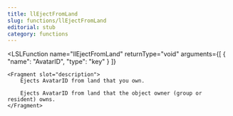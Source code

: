 ```yaml
---
title: llEjectFromLand
slug: functions/llEjectFromLand
editorial: stub
category: functions
---
```


<LSLFunction
	name="llEjectFromLand"
	returnType="void"
	arguments={[
	{
		"name": "AvatarID",
		"type": "key"
	}
]}
>
	<Fragment slot="description">
		Ejects AvatarID from land that you own.
		
		Ejects AvatarID from land that the object owner (group or resident) owns.
	</Fragment>
</LSLFunction>
